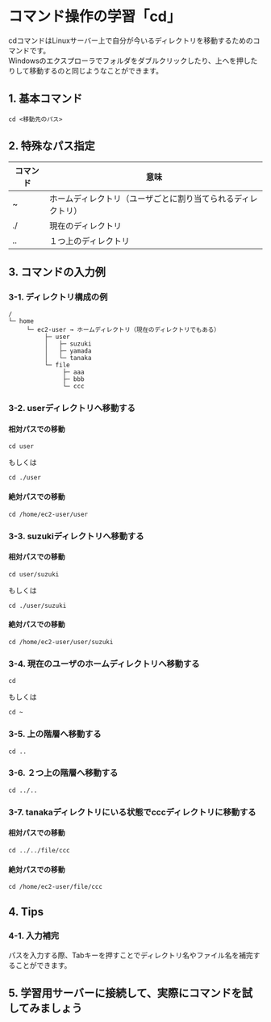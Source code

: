# コマンド操作の学習「cd」
cdコマンドはLinuxサーバー上で自分が今いるディレクトリを移動するためのコマンドです。  
Windowsのエクスプローラでフォルダをダブルクリックしたり、上へを押したりして移動するのと同じようなことができます。
## 1. 基本コマンド
```shell
cd <移動先のパス>
```
## 2. 特殊なパス指定
| コマンド | 意味 |
| ------- | -------|
| ~ | ホームディレクトリ（ユーザごとに割り当てられるディレクトリ） |
| ./ | 現在のディレクトリ |
| .. | １つ上のディレクトリ |
## 3. コマンドの入力例
### 3-1. ディレクトリ構成の例
```
/
└─ home
     └─ ec2-user → ホームディレクトリ（現在のディレクトリでもある）
          ├─ user
          │   ├─ suzuki
          │   ├─ yamada
          │   └─ tanaka
          └─ file
               ├─ aaa
               ├─ bbb
               └─ ccc
```
### 3-2. userディレクトリへ移動する
#### 相対パスでの移動
```shell
cd user
```
もしくは
```shell
cd ./user
```
#### 絶対パスでの移動
```shell
cd /home/ec2-user/user
```
### 3-3. suzukiディレクトリへ移動する
#### 相対パスでの移動
```shell
cd user/suzuki
```
もしくは
```shell
cd ./user/suzuki
```
#### 絶対パスでの移動
```shell
cd /home/ec2-user/user/suzuki
```
### 3-4. 現在のユーザのホームディレクトリへ移動する
```shell
cd
```
もしくは
```shell
cd ~
```
### 3-5. 上の階層へ移動する
```shell
cd ..
```
### 3-6. ２つ上の階層へ移動する
```shell
cd ../..
```
### 3-7. tanakaディレクトリにいる状態でcccディレクトリに移動する
#### 相対パスでの移動
```shell
cd ../../file/ccc
```
#### 絶対パスでの移動
```shell
cd /home/ec2-user/file/ccc
```
## 4. Tips
### 4-1. 入力補完
パスを入力する際、Tabキーを押すことでディレクトリ名やファイル名を補完することができます。

## 5. 学習用サーバーに接続して、実際にコマンドを試してみましょう